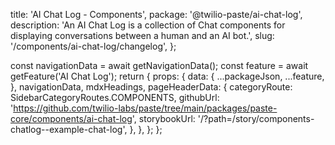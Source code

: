   title: 'AI Chat Log - Components',
  package: '@twilio-paste/ai-chat-log',
  description: 'An AI Chat Log is a collection of Chat components for displaying conversations between a human and an AI bot.',
  slug: '/components/ai-chat-log/changelog',
};




  const navigationData = await getNavigationData();
  const feature = await getFeature('AI Chat Log');
  return {
    props: {
      data: {
        ...packageJson,
        ...feature,
      },
      navigationData,
      mdxHeadings,
      pageHeaderData: {
        categoryRoute: SidebarCategoryRoutes.COMPONENTS,
        githubUrl: 'https://github.com/twilio-labs/paste/tree/main/packages/paste-core/components/ai-chat-log',
        storybookUrl: '/?path=/story/components-chatlog--example-chat-log',
      },
    },
  };
};

<Changelog />
